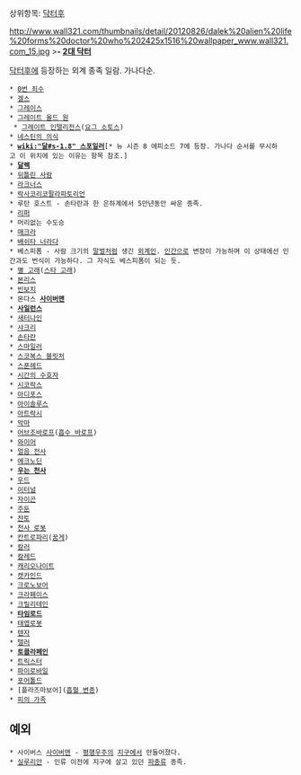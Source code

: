 상위항목: [[닥터후]]

http://www.wall321.com/thumbnails/detail/20120826/dalek%20alien%20life%20forms%20doctor%20who%202425x1516%20wallpaper_www.wall321.com_15.jpg
>{{{+1 '''우주의 변두리에는 정말로 끔찍한 것들이 있지. 우리가 믿고 있는 것과는 정반대로 행동하는 것들. 우린 그들에게 맞서 싸워야해.'''}}}''' - [[2대 닥터]]'''

[[닥터후]]에 등장하는 외계 종족 일람. 가나다순.

 * [[0번 죄수]]
 * [[겔스]]
 * [[그레이스]]
 * [[그레이트 올드 원(닥터후)|그레이트 올드 원]]
  * [[그레이트 인텔리전스]]([[요그 소토스]])
 * [[네스틴의 의식]]
 * '''[[wiki:"달#s-1.8" 스포일러]]'''[* 뉴 시즌 8 에피소드 7에 등장. 가나다 순서를 무시하고 이 위치에 있는 이유는 항목 참조.]
 * '''[[달렉]]'''
 * [[뒤틀린 사람]]
 * [[라크너스]]
 * [[락사코리코팔라파토리언]]
 * 루탄 호스트 - 손타란과 한 은하계에서 5만년동안 싸운 종족.
 * [[리퍼(닥터후)|리퍼]]
 * 머리없는 수도승
 * [[매크라]]
 * [[배쉬타 너라다]]
 * 베스피폼 - 사람 크기의 [[말벌]]처럼 생긴 [[외계인]]. [[인간]]으로 변장이 가능하며 이 상태에선 인간과도 번식이 가능하다. 그 자식도 베스피폼이 되는 듯.
 * [[별 고래]]([[스타 고래]])
 * [[본리스]]
 * [[빈보치]]
 * 몬다스 '''[[사이버맨]]'''
 * '''[[사일런스(닥터후)|사일런스]]'''
 * [[새터나인]]
 * [[샤크리]]
 * [[손타란]]
 * [[스마일러]]
 * [[스코복스 블릿처]]
 * [[스푼헤드]]
 * [[시간의 수호자]]
 * [[시코락스#s-2|시코락스]]
 * [[아디포스]]
 * [[아이솔루스]]
 * [[아트락시]]
 * [[악마(닥터후)|악마]]
 * [[어브조바로프]]([[흡수 바로프]])
 * [[와이어(닥터후)|와이어]]
 * [[얼음 전사]]
 * [[에크노딘]]
 * '''[[우는 천사]]'''
 * [[우드(닥터후)|우드]]
 * [[이터널(닥터후)|이터널]]
 * [[자이곤]]
 * [[주둔#s-2|주둔]]
 * [[챤토(닥터후)|챤토]]
 * [[천사 로봇]]
 * [[칸트로파리]]([[꿈게]])
 * [[칼러]]
 * [[칼레드]]
 * [[캐리오나이트]]
 * [[캣카인드]]
 * [[크로노보어]]
 * [[크라페이스]]
 * [[크릴리테인]]
 * '''[[타임로드]]'''
 * [[태엽로봇]]
 * [[텐자]]
 * [[텔러]]
 * '''[[토클라페인]]'''
 * [[트릭스터(닥터후)|트릭스터]]
 * [[파이로바일]]
 * [[포어톨드]]
 * [플라즈마보어]([[흡혈 변종]])
 * [[피의 가족]]

== 예외 ==
 * 사이버스 [[사이버맨]] - [[신 사이버맨이 존재하던 평행세계|평행우주]]의 [[지구]]에서 만들어졌다.
 * [[실루리안]] - 인류 이전에 지구에 살고 있던 [[파충류]] 종족.
